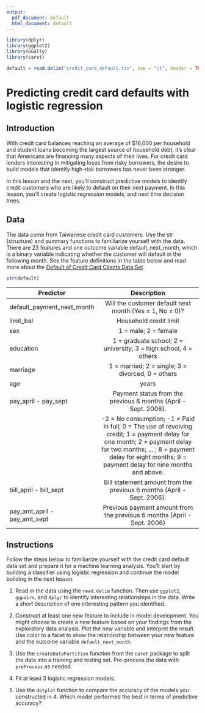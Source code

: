 ```yaml
---
output:
  pdf_document: default
  html_document: default
---
```




```r
library(dplyr)
library(ggplot2)
library(GGally)
library(caret)

default = read.delim("credit_card_default.tsv", sep = "\t", header = TRUE)
```

# Predicting credit card defaults with logistic regression

## Introduction

With credit card balances reaching an average of $16,000 per household and student loans becoming the largest source of household debt, it's clear that Americans are financing many aspects of their lives. For credit card lenders interesting in mitigating loses from risky borrowers, the desire to build models that identify high-risk borrowers has never been stronger.

In this lesson and the next, you'll construct predictive models to identify credit customers who are likely to default on their next payment. In this lesson, you'll create logistic regression models, and next time decision trees.

## Data

The data come from Taiwanese credit card customers. Use the str (structure) and summary functions to familiarize yourself with the data. There are 23 features and one outcome variable default_next_month, which is a binary variable indicating whether the customer will default in the following month. See the feature definitions in the table below and read more about the [Default of Credit Card Clients Data Set](https://archive.ics.uci.edu/ml/datasets/default+of+credit+card+clients).

```r
str(default)
```

| Predictor        | Description |
| ---------------------- |:-----------------------------------------------:| 
default_payment_next_month |	Will the customer default next month (Yes = 1, No = 0)? |
limit_bal |	Household credit limit |
sex |	1 = male; 2 = female |
education	| 1 = graduate school; 2 = university; 3 = high school; 4 = others|
marriage | 1 = married; 2 = single; 3 = divorced, 0 = others|
age	| years|
pay_april - pay_sept |	Payment status from the previous 6 months (April - Sept. 2006). |
| | -2 = No consumption; -1 = Paid in full; 0 = The use of revolving credit; 1 = payment delay for one month; 2 = payment delay for two months; ... ; 8 = payment delay for eight months; 9 = payment delay for nine months and above.|
bill_april - bill_sept |	Bill statement amount from the previous 6 months (April - Sept. 2006). |
pay_amt_april - pay_amt_sept |	Previous payment amount from the previous 6 months (April - Sept. 2006)|

## Instructions

Follow the steps below to familiarize yourself with the credit card default data set and prepare it for a machine learning analysis. You’ll start by building a classifier using logistic regression and continue the model building in the next lesson.


1. Read in the data using the `read.delim` function. Then use `ggplot2`, `ggpairs`, and `dplyr` to identify interesting relationships in the data. Write a short description of one interesting pattern you identified.

2. Construct at least one new feature to include in model development. You might choose to create a new feature based on your findings from the exploratory data analysis. Plot the new variable and interpret the result. Use color to a facet to show the relationship between your new feature and the outcome variable `default_next_month`.

3. Use the `createDataPartition` function from the `caret` package to split the data into a training and testing set. Pre-process the data with `preProcess` as needed.

4. Fit at least 3 logistic regression models.

5. Use the `dotplot` function to compare the accuracy of the models you constructed in 4. Which model performed the best in terms of predictive accuracy?
